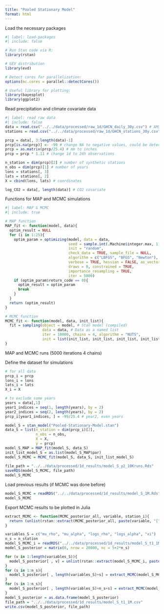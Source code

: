 ```yaml
---
title: "Pooled Stationary Model"
format: html
---
```


Load the necessary packages

```r
#| label: load-packages
#| include: false

# Run Stan code via R:
library(rstan)

# GEV distribution
library(evd)

# Detect cores for parallelization:
options(mc.cores = parallel::detectCores())

# Useful library for plotting:
library(bayesplot)
library(ggplot2)
```

Read precipitation and climate covariate data

```r
#| label: read raw data
#| include: false
data = read.csv("../../data/processed/raw_1d/GHCN_daily_30y.csv") # AMS data
stations = read.csv("../../data/processed/raw_1d/GHCN_stations_30y.csv") # station inventory

prcp = data[, 3:length(data)-1]
prcp[is.na(prcp)] <- -99 # change NA to negative values, could be detected in r stan
prcp = as.matrix(prcp/25.4) # mm to inches
prcp = prcp * 1.11 # change 1d to 24h observations

n_station = dim(prcp)[2] # number of synthetic stations
n_obs = dim(prcp)[1] # number of years
lons = stations[, 3]
lats = stations[, 2]
X = cbind(lons, lats) # coordinates

log_CO2 = data[, length(data)] # CO2 covariate
```

Functions for MAP and MCMC simulations

```r
#| label: MAP & MCMC
#| include: true

# MAP function
MAP_fit <- function(model, data){
  optim_result = NULL
  for (i in 1:25){
    optim_param = optimizing(model, data = data,
                             seed = sample.int(.Machine$integer.max, 1), 
                             init = "random",
                             check_data = TRUE, sample_file = NULL,
                             algorithm = c("LBFGS", "BFGS", "Newton"),
                             verbose = TRUE, hessian = FALSE, as_vector = TRUE,
                             draws = 0, constrained = TRUE, 
                             importance_resampling = TRUE, 
                             iter = 5000)
    if (optim_param$return_code == 0){
      optim_result = optim_param
      break
    }
  }
  return (optim_result)
}

# MCMC function
MCMC_fit <- function(model, data, init_list){
  fit = sampling(object = model, # Stan model (compiled)
                 data = data, # Data as a named list
                 iter = 10000, chains = 4, algorithm = "NUTS", 
                 init = list(init_list, init_list, init_list, init_list))
}
```

MAP and MCMC runs (5000 iterations 4 chains)

Define the dataset for simulations

```r
# for all data
prcp_i = prcp
lons_i = lons
lats_i = lats
X_i = X

# to exclude some years
years = data[,1]
year1_indices = seq(1, length(years), by = 2)
year2_indices = seq(2, length(years), by = 2)
prcp_i[year1_indices, ] = -99/25.4 # year2, even years
```

```r
model_S = stan_model("Pooled-Stationary-Model.stan")
data_S = list(n_station = dim(prcp_i)[2],
              n_obs = n_obs,
              X = X,
              y = prcp)
model_S_MAP = MAP_fit(model_S, data_S)
init_list_model_S = as.list(model_S_MAP$par)
model_S_MCMC = MCMC_fit(model_S, data_S, init_list_model_S)
  
file_path = "../../data/processed/1d_results/model_S_y2_10Kruns.Rds"
saveRDS(model_S_MCMC, file_path)
model_S_MCMC
```

Load previous results (if MCMC was done before)

```r
model_S_MCMC = readRDS("../../data/processed/1d_results/model_S_1M.Rds")
model_S_MCMC
```

Export MCMC results to be plotted in Julia

```r
extract_MCMC <- function(MCMC_posterior_all, variable, station_i){
  return (unlist(rstan::extract(MCMC_posterior_all, paste(variable, "[", station_i, "]", sep = ""))))
}
```

```r
variables_S = c("mu_rho", "mu_alpha", "logs_rho", "logs_alpha", "xi")
n_s = n_station
model_S_MCMC_i = readRDS("../../data/processed/1d_results/model_S_t1_1M.Rds")
model_S_posterior = matrix(0, nrow = 20000, nc = 5+2*n_s)

for (v in 1:length(variables_S)){
  model_S_posterior[ , v] = unlist(rstan::extract(model_S_MCMC_i, paste(variables_S[v], sep = "")))
}
for (s in 1:n_s){
  model_S_posterior[ , length(variables_S)+s] = extract_MCMC(model_S_MCMC_i, "mu", s)
}
for (s in 1:n_s){
  model_S_posterior[ , length(variables_S)+n_s+s] = extract_MCMC(model_S_MCMC_i, "logs", s)
}
model_S_posterior = as.data.frame(model_S_posterior)
file_path = "../../data/processed/1d_results/model_S_t1_1M.csv"
write.csv(model_S_posterior, file_path)
```

